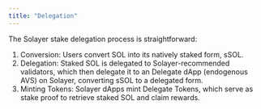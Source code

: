 ```yaml
---
title: "Delegation"
---
```


The Solayer stake delegation process is straightforward:

1. Conversion: Users convert SOL into its natively staked form, sSOL.
2. Delegation: Staked SOL is delegated to Solayer-recommended validators, which then delegate it to an Delegate dApp (endogenous AVS) on Solayer, converting sSOL to a delegated form.
3. Minting Tokens: Solayer dApps mint Delegate Tokens, which serve as stake proof to retrieve staked SOL and claim rewards.

<Frame><img src="https://2113331469-files.gitbook.io/~/files/v0/b/gitbook-x-prod.appspot.com/o/spaces%2FzYM0pEemeu6F3UKGPAZE%2Fuploads%2FL7BRRxFvjo4HtRPfsk34%2Fimage.png?alt=media&token=59a9190b-2ba9-4982-ab71-c76c908843a0" alt=""  /></Frame>
